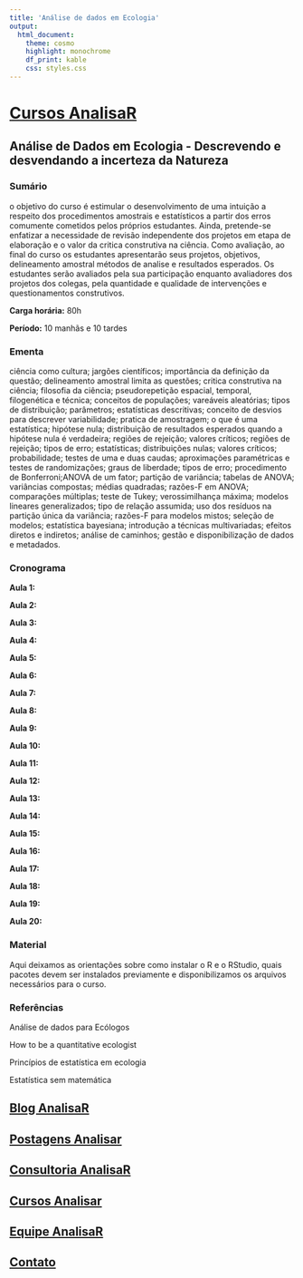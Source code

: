 ```yaml
---
title: 'Análise de dados em Ecologia'
output: 
  html_document:
    theme: cosmo
    highlight: monochrome
    df_print: kable
    css: styles.css
---
```


# [**Cursos AnalisaR**](Cursos.html)

## **Análise de Dados em Ecologia - Descrevendo e desvendando a incerteza da Natureza**{.tabset .tabset-pills}

### **Sumário**

o objetivo do curso é estimular o desenvolvimento de uma
intuição a respeito dos procedimentos amostrais e estatísticos a partir dos erros
comumente cometidos pelos próprios estudantes. Ainda, pretende-se enfatizar a
necessidade de revisão independente dos projetos em etapa de elaboração e o valor da
critica construtiva na ciência. Como avaliação, ao final do curso os estudantes
apresentarão seus projetos, objetivos, delineamento amostral métodos de analise e
resultados esperados. Os estudantes serão avaliados pela sua participação enquanto
avaliadores dos projetos dos colegas, pela quantidade e qualidade de intervenções e
questionamentos construtivos.

**Carga horária:** 80h

**Período:** 10 manhãs e 10 tardes

### **Ementa** 

ciência como cultura; jargões científicos; importância da definição
da questão; delineamento amostral limita as questões; critica construtiva na ciência;
filosofia da ciência; pseudorepetição espacial, temporal, filogenética e técnica;
conceitos de populações; vareáveis aleatórias; tipos de distribuição; parâmetros;
estatísticas descritivas; conceito de desvios para descrever variabilidade; pratica de
amostragem; o que é uma estatística; hipótese nula; distribuição de resultados
esperados quando a hipótese nula é verdadeira; regiões de rejeição; valores críticos;
regiões de rejeição; tipos de erro; estatísticas; distribuições nulas; valores críticos;
probabilidade; testes de uma e duas caudas; aproximações paramétricas e testes de
randomizações; graus de liberdade; tipos de erro; procedimento de Bonferroni;ANOVA de um fator; partição de variância; tabelas de ANOVA; variâncias
compostas; médias quadradas; razões-F em ANOVA; comparações múltiplas; teste de
Tukey; verossimilhança máxima; modelos lineares generalizados; tipo de relação
assumida; uso dos resíduos na partição única da variância; razões-F para modelos
mistos; seleção de modelos; estatística bayesiana; introdução a técnicas multivariadas;
efeitos diretos e indiretos; análise de caminhos; gestão e disponibilização de dados e
metadados.

### **Cronograma**

**Aula 1:**

**Aula 2:**

**Aula 3:**

**Aula 4:**

**Aula 5:**

**Aula 6:**

**Aula 7:**

**Aula 8:**

**Aula 9:**

**Aula 10:**

**Aula 11:**

**Aula 12:**

**Aula 13:**

**Aula 14:**

**Aula 15:**

**Aula 16:**

**Aula 17:**

**Aula 18:**

**Aula 19:**

**Aula 20:**

### **Material**

Aqui deixamos as orientações sobre como instalar o R e o RStudio, quais pacotes devem ser instalados previamente e disponibilizamos os arquivos necessários para o curso.

### **Referências**

Análise de dados para Ecólogos

How to be a quantitative ecologist

Princípios de estatística em ecologia

Estatística sem matemática

## [Blog AnalisaR](index.html){.tabset}

## [Postagens Analisar](Posts.html)

## [**Consultoria AnalisaR**](Consultoria.html)

## [Cursos Analisar](Cursos.html){.tabset}

## [Equipe AnalisaR](https://vntborgesjr.github.io/vntborgesjr/)

## [Contato](Contato.html)